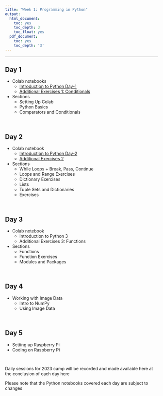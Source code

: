 ```yaml
---
title: "Week 1: Programming in Python"
output:
  html_document:
    toc: yes
    toc_depth: 3
    toc_float: yes
  pdf_document:
    toc: yes
    toc_depth: '3'
---
```


---

## Day 1 


* Colab notebooks
  * [Introduction to Python Day-1](https://colab.research.google.com/drive/1cXO-n8fnLDH2zdYMLWcD4wDap3q2RwEO?usp=sharing)
  * [Additional Exercises 1: Conditionals](https://colab.research.google.com/drive/1YmBhVIz44JaT5KmcA_0xCSOBXbdojPyc?usp=sharing)

* Sections
  * Setting Up Colab
  * Python Basics
  * Comparators and Conditionals
  


<br>

## Day 2 

* Colab notebook
  * [Introduction to Python Day-2](https://colab.research.google.com/drive/1N7sK4qA63UM-L3P8zoK4BaZqwABej8Xi?usp=sharing) 
  * [Additional Exercises 2](https://colab.research.google.com/drive/1oYyENE4h0xBCmUMTt3_Bzj3_9CtBLBA-?usp=sharing)

* Sections
   * While Loops + Break, Pass, Continue
   * Loops and Range Exercises
   * Dictionary Exercises
   * Lists
   * Tuple Sets and Dictionaries
   * Exercises


<br>

## Day 3

* Colab notebook
  * Introduction to Python 3
  * Additional Exercises 3: Functions
  
* Sections
   * Functions
   * Function Exercises
   * Modules and Packages


<br>

## Day 4
* Working with Image Data
  * Intro to NumPy
  * Using Image Data

<br>

## Day 5
* Setting up Raspberry Pi
* Coding on Raspberry Pi

<br>


Daily sessions for 2023 camp will be recorded and made available here at the conclusion of each day here

Please note that the Python notebooks covered each day are subject to changes

<br>


